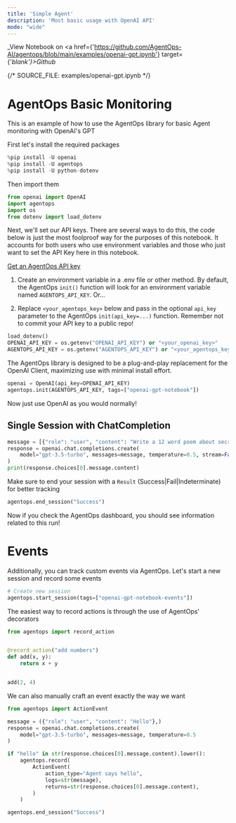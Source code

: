 ```yaml
---
title: 'Simple Agent'
description: 'Most basic usage with OpenAI API'
mode: "wide"
---
```

_View Notebook on <a href={'https://github.com/AgentOps-AI/agentops/blob/main/examples/openai-gpt.ipynb'} target={'_blank'}>Github</a>_


{/*  SOURCE_FILE: examples/openai-gpt.ipynb  */}

# AgentOps Basic Monitoring 
This is an example of how to use the AgentOps library for basic Agent monitoring with OpenAI's GPT

First let's install the required packages


```python
%pip install -U openai
%pip install -U agentops
%pip install -U python-dotenv
```

Then import them


```python
from openai import OpenAI
import agentops
import os
from dotenv import load_dotenv
```

Next, we'll set our API keys. There are several ways to do this, the code below is just the most foolproof way for the purposes of this notebook. It accounts for both users who use environment variables and those who just want to set the API Key here in this notebook.

[Get an AgentOps API key](https://agentops.ai/settings/projects)

1. Create an environment variable in a .env file or other method. By default, the AgentOps `init()` function will look for an environment variable named `AGENTOPS_API_KEY`. Or...

2. Replace `<your_agentops_key>` below and pass in the optional `api_key` parameter to the AgentOps `init(api_key=...)` function. Remember not to commit your API key to a public repo!


```python
load_dotenv()
OPENAI_API_KEY = os.getenv("OPENAI_API_KEY") or "<your_openai_key>"
AGENTOPS_API_KEY = os.getenv("AGENTOPS_API_KEY") or "<your_agentops_key>"
```

The AgentOps library is designed to be a plug-and-play replacement for the OpenAI Client, maximizing use with minimal install effort.


```python
openai = OpenAI(api_key=OPENAI_API_KEY)
agentops.init(AGENTOPS_API_KEY, tags=["openai-gpt-notebook"])
```

Now just use OpenAI as you would normally!

## Single Session with ChatCompletion


```python
message = [{"role": "user", "content": "Write a 12 word poem about secret agents."}]
response = openai.chat.completions.create(
    model="gpt-3.5-turbo", messages=message, temperature=0.5, stream=False
)
print(response.choices[0].message.content)
```

Make sure to end your session with a `Result` (Success|Fail|Indeterminate) for better tracking


```python
agentops.end_session("Success")
```

Now if you check the AgentOps dashboard, you should see information related to this run!

# Events
Additionally, you can track custom events via AgentOps.
Let's start a new session and record some events 


```python
# Create new session
agentops.start_session(tags=["openai-gpt-notebook-events"])
```

The easiest way to record actions is through the use of AgentOps' decorators


```python
from agentops import record_action


@record_action("add numbers")
def add(x, y):
    return x + y


add(2, 4)
```

We can also manually craft an event exactly the way we want


```python
from agentops import ActionEvent

message = ({"role": "user", "content": "Hello"},)
response = openai.chat.completions.create(
    model="gpt-3.5-turbo", messages=message, temperature=0.5
)

if "hello" in str(response.choices[0].message.content).lower():
    agentops.record(
        ActionEvent(
            action_type="Agent says hello",
            logs=str(message),
            returns=str(response.choices[0].message.content),
        )
    )
```


```python
agentops.end_session("Success")
```
